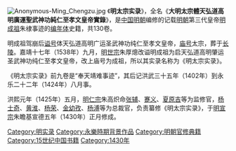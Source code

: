 {{unreferenced|time=2012-01-10T01:53:07+00:00}}
[[File:Anonymous-Ming_Chengzu.jpg|thumb]]
《'''明太宗实录'''》，全名《'''大明太宗體天弘道高明廣運聖武神功純仁至孝文皇帝實錄'''》，是[[中国|中国]][[明朝|明朝]]编修的记载[[明朝|明朝]]第三代皇帝[[明成祖|明成祖]]朱棣事迹的[[编年体|编年体]]史籍，共130卷。

明成祖驾崩后[[谥号|谥号]]体天弘道高明广运圣武神功纯仁至孝文皇帝，[[庙号|庙号]]太宗，葬于[[明长陵|长陵]]。嘉靖十七年（1538年）九月，[[明世宗|明世宗]]朱厚熜改谥明成祖为启天弘道高明肇运圣武神功纯仁至孝文皇帝，改上庙号为成祖，所以其实录名称为《明太宗实录》。

《明太宗实录》前九卷是“奉天靖难事迹”，其后记洪武三十五年（1402年）到永乐二十二年（1424年）八月事。

洪熙元年（1425年）五月，[[明仁宗|明仁宗]]朱高炽命[[张辅_(英国公)|张辅]]、[[蹇义|蹇义]]、[[夏原吉|夏原吉]]等为监修官，[[杨士奇|杨士奇]]、[[黄淮|黄淮]]、[[杨荣|杨荣]]、[[金幼孜|金幼孜]]、[[杨溥_(明朝)|杨溥]]等为总裁官，负责纂修《明太宗实录》，于[[明宣宗|明宣宗]]朱瞻基宣德五年（1430年）正月修成。

{{Historical-book-stub}}

[[Category:明实录|Category:明实录]]
[[Category:永樂時期背景作品|Category:永樂時期背景作品]]
[[Category:明朝官修典籍|Category:明朝官修典籍]]
[[Category:15世纪中国书籍|Category:15世纪中国书籍]]
[[Category:1430年|Category:1430年]]